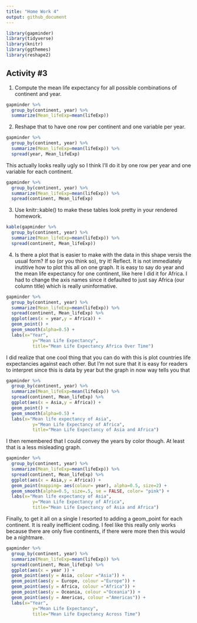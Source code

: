 ```yaml
---
title: "Home Work 4"
output: github_document
---
```


```r
library(gapminder)
library(tidyverse)
library(knitr)
library(ggthemes)
library(reshape2)
```


## Activity #3

1. Compute the mean  life expectancy for all possible combinations of continent and year. 


```r
gapminder %>% 
  group_by(continent, year) %>% 
  summarize(Mean_lifeExp=mean(lifeExp))
```
2. Reshape that to have one row per continent and one variable per year.

```r
gapminder %>% 
  group_by(continent, year) %>% 
  summarize(Mean_lifeExp=mean(lifeExp)) %>% 
  spread(year, Mean_lifeExp)
```

This actually looks really ugly so I think I'll do it by one row per year and one variable for each continent. 

```r
gapminder %>% 
  group_by(continent, year) %>% 
  summarize(Mean_lifeExp=mean(lifeExp)) %>% 
  spread(continent, Mean_lifeExp)
```

3. Use knitr::kable() to make these tables look pretty in your rendered homework.

```r
kable(gapminder %>% 
  group_by(continent, year) %>% 
  summarize(Mean_lifeExp=mean(lifeExp)) %>% 
  spread(continent, Mean_lifeExp))
```

4. Is there a plot that is easier to make with the data in this shape versis the usual form? If so (or you think so), try it! Reflect.
It is not immediately inutitive how to plot this all on one graph. It is easy to say do year and the mean life expectancy for one continent, like here I did it for Africa. I had to change the axis names since it defaulted to just say Africa (our column title) which is really uninformative. 

```r
gapminder %>% 
  group_by(continent, year) %>% 
  summarize(Mean_lifeExp=mean(lifeExp)) %>% 
  spread(continent, Mean_lifeExp) %>% 
  ggplot(aes(x = year,y = Africa)) + 
  geom_point() +
  geom_smooth(alpha=0.5) + 
  labs(x="Year", 
          y="Mean Life Expectancy",
          title="Mean Life Expectancy Africa Over Time")

```

I did realize that one cool thing that you can do with this is plot countries life expectancies against each other. But I'm not sure that it is easy for readers to interpret since this is data by year but the graph in now way tells you that

```r
gapminder %>% 
  group_by(continent, year) %>% 
  summarize(Mean_lifeExp=mean(lifeExp)) %>% 
  spread(continent, Mean_lifeExp) %>% 
  ggplot(aes(x = Asia,y = Africa)) + 
  geom_point() +
  geom_smooth(alpha=0.5) + 
  labs(x="Mean life expectancy of Asia", 
          y="Mean Life Expectancy of Africa",
          title="Mean Life Expectancy of Asia and Africa")

```
I then remembered that I could convey the years by color though. At least that is a less misleading graph. 

```r
gapminder %>% 
  group_by(continent, year) %>% 
  summarize(Mean_lifeExp=mean(lifeExp)) %>% 
  spread(continent, Mean_lifeExp) %>% 
  ggplot(aes(x = Asia,y = Africa)) + 
  geom_point(mapping= aes(colour= year), alpha=0.5, size=2) +
  geom_smooth(alpha=0.5, size=.5, se = FALSE, color= "pink") + 
  labs(x="Mean life expectancy of Asia", 
          y="Mean Life Expectancy of Africa",
          title="Mean Life Expectancy of Asia and Africa")

```

Finally, to get it all on a single I resorted to adding a geom_point for each continent. 
It is really inefficient coding. I feel like this really only works because there are only five continents, if there were more then this would be a nightmare. 

```r
gapminder %>% 
  group_by(continent, year) %>% 
  summarize(Mean_lifeExp=mean(lifeExp)) %>% 
  spread(continent, Mean_lifeExp) %>% 
  ggplot(aes(x = year )) + 
  geom_point(aes(y = Asia, colour ="Asia")) +
  geom_point(aes(y = Europe, colour ="Europe")) +
  geom_point(aes(y = Africa, colour ="Africa")) +
  geom_point(aes(y = Oceania, colour ="Oceania")) +
  geom_point(aes(y = Americas, colour ="Americas")) +
  labs(x="Year", 
          y="Mean Life Expectancy",
          title="Mean Life Expectancy Across Time")

```